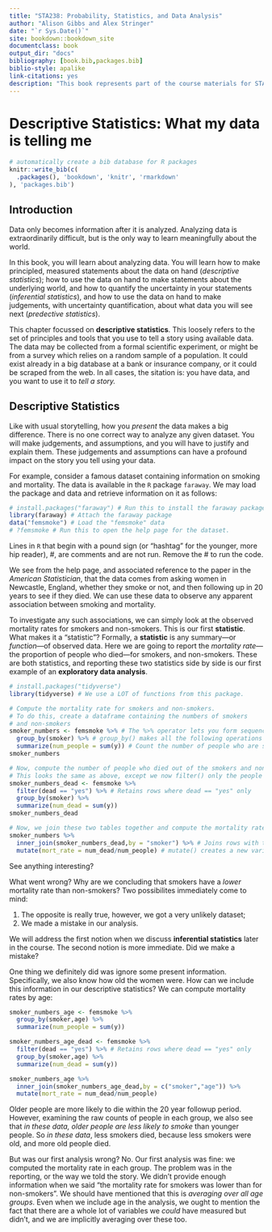 ```yaml
--- 
title: "STA238: Probability, Statistics, and Data Analysis"
author: "Alison Gibbs and Alex Stringer"
date: "`r Sys.Date()`"
site: bookdown::bookdown_site
documentclass: book
output_dir: "docs"
bibliography: [book.bib,packages.bib]
biblio-style: apalike
link-citations: yes
description: "This book represents part of the course materials for STA238 at the University of Toronto"
---
```


# Descriptive Statistics: What my data is telling me

```r
# automatically create a bib database for R packages
knitr::write_bib(c(
  .packages(), 'bookdown', 'knitr', 'rmarkdown'
), 'packages.bib')
```

## Introduction

Data only becomes information after it is analyzed. Analyzing data is extraordinarily difficult,
but is the only way to learn meaningfully about the world.

In this book, you will learn about analyzing data. You will learn how to make principled,
measured statements about the data on hand (*descriptive statistics*); how to 
use the data on hand to make statements about the underlying world, and how to
quantify the uncertainty in your statements (*inferential statistics*), and how
to use the data on hand to make judgements, with uncertainty quantification,
about what data you will see next (*predective statistics*).

This chapter focussed on **descriptive statistics**. This loosely refers to the set
of principles and tools that you use to tell a story using available data. The data
may be collected from a formal scientific experiment, or might be from a survey which
relies on a random sample of a population. It could exist already in a big database
at a bank or insurance company, or it could be scraped from the web. In all
cases, the sitation is: you have data, and you want to use it to *tell a story.*

## Descriptive Statistics

Like with usual storytelling, how you *present* the data makes a big difference.
There is no one correct way to analyze any given dataset. You will make judgements,
and assumptions, and you will have to justify and explain them. These judgements
and assumptions can have a profound impact on the story you tell using your data.

For example, consider a famous dataset containing information on smoking and mortality.
The data is available in the `R` package `faraway`. We may load the package and data
and retrieve information on it as follows:

```r
# install.packages("faraway") # Run this to install the faraway package
library(faraway) # Attach the faraway package
data("femsmoke") # Load the "femsmoke" data
# ?femsmoke # Run this to open the help page for the dataset.
```

Lines in `R` that begin with a pound sign (or "hashtag" for the younger, more hip reader), $\#$,
are comments and are not run. Remove the $\#$ to run the code.

We see from the help page, and associated reference to the paper in the *American Statistician*,
that the data comes from asking women in Newcastle, England, whether they smoke or not, 
and then following up in 20 years to see if they died. We can use these data to
observe any apparent association between smoking and mortality.

To investigate any such associations, we can simply look at the observed mortality rates
for smokers and non-smokers. This is our first **statistic**. What makes it a "statistic"?
Formally, a **statistic** is any summary---or *function*---of observed data. Here we
are going to report the *mortality rate*---the proportion of people who died---for smokers,
and non-smokers. These are both statistics, and reporting these two statistics side
by side is our first example of an **exploratory data analysis**.

```r
# install.packages("tidyverse")
library(tidyverse) # We use a LOT of functions from this package.

# Compute the mortality rate for smokers and non-smokers.
# To do this, create a dataframe containing the numbers of smokers
# and non-smokers
smoker_numbers <- femsmoke %>% # The %>% operator lets you form sequences of operations
  group_by(smoker) %>% # group_by() makes all the following operations happen within groups
  summarize(num_people = sum(y)) # Count the number of people who are smokers and not smokers 
smoker_numbers

# Now, compute the number of people who died out of the smokers and non-smokers
# This looks the same as above, except we now filter() only the people who died.
smoker_numbers_dead <- femsmoke %>%
  filter(dead == "yes") %>% # Retains rows where dead == "yes" only
  group_by(smoker) %>%
  summarize(num_dead = sum(y))
smoker_numbers_dead

# Now, we join these two tables together and compute the mortality rates by group.
smoker_numbers %>%
  inner_join(smoker_numbers_dead,by = "smoker") %>% # Joins rows with the same value of "smoker"
  mutate(mort_rate = num_dead/num_people) # mutate() creates a new variable, which can be a function of the other variables in the dataframe.
```

See anything interesting?

What went wrong? Why are we concluding that smokers have a *lower* mortality rate than
non-smokers? Two possibilites immediately come to mind:

  1. The opposite is really true, however, we got a very unlikely dataset;
  1. We made a mistake in our analysis.
  
We will address the first notion when we discuss **inferential statistics** later
in the course. The second notion is more immediate. Did we make a mistake?

One thing we definitely did was ignore some present information. Specifically,
we also know how old the women were. How can we include this information in our
descriptive statistics? We can compute mortality rates by age:

```r
smoker_numbers_age <- femsmoke %>%
  group_by(smoker,age) %>%
  summarize(num_people = sum(y))

smoker_numbers_age_dead <- femsmoke %>%
  filter(dead == "yes") %>% # Retains rows where dead == "yes" only
  group_by(smoker,age) %>%
  summarize(num_dead = sum(y))

smoker_numbers_age %>%
  inner_join(smoker_numbers_age_dead,by = c("smoker","age")) %>% 
  mutate(mort_rate = num_dead/num_people)
```

Older people are more likely to die within the 20 year followup period. 
However, examining the raw counts of people in each group, we also see that 
*in these data, older people are less likely to smoke* than younger people. So
*in these data*, less smokers died, because less smokers were old, and more
old people died.

But was our first analysis wrong? No. Our first analysis was fine: we computed
the mortality rate in each group. The problem was in the reporting, or the way
we told the story. We didn't provide enough information when we said "the mortality
rate for smokers was lower than for non-smokers". We should have mentioned that
this is *averaging over all age groups*. Even when we include age in the analysis,
we ought to mention the fact that there are a whole lot of variables we *could*
have measured but didn't, and we are implicitly averaging over these too.
